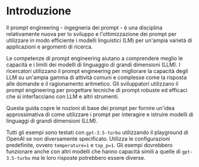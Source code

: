 # Introduzione

Il prompt engineering - ingegneria dei prompt - è una disciplina relativamente nuova per lo sviluppo e l'ottimizzazione dei prompt per utilizzare in modo efficiente i modelli linguistici (LM) per un'ampia varietà di applicazioni e argomenti di ricerca.

Le competenze di prompt engineering aiutano a comprendere meglio le capacità e i limiti dei modelli di linguaggio di grandi dimensioni (LLM). I ricercatori utilizzano il prompt engineering per migliorare la capacità degli LLM su un'ampia gamma di attività comuni e complesse come la risposta alle domande e il ragionamento aritmetico. Gli sviluppatori utilizzano il prompt engineering per progettare tecniche di prompt robuste ed efficaci che si interfacciano con LLM e altri strumenti.

Questa guida copre le nozioni di base dei prompt per fornire un'idea approssimativa di come utilizzare i prompt per interagire e istruire modelli di linguaggi di grandi dimensioni (LLM).

Tutti gli esempi sono testati con `gpt-3.5-turbo` utilizzando il playground di OpenAI se non diversamente specificato. Utilizza le configurazioni predefinite, ovvero `temperature=1` e `top_p=1`. Gli esempi dovrebbero funzionare anche con altri modelli che hanno capacità simili a quelle di `gpt-3.5-turbo` ma le loro risposte potrebbero essere diverse.
